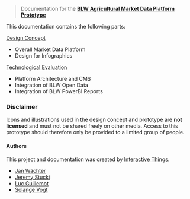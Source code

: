 
> Documentation for the [**BLW Agricultural Market Data Platform Prototype**](https://blw-data-platform-prototype.interactivethings.io)
<ImageSpecimen src="/img/blw-prototype_teaser.png" plain/>

This documentation contains the following parts:

[Design Concept](/design)
- Overall Market Data Platform
- Design for Infographics

[Technological Evaluation](/technology)
- Platform Architecture and CMS
- Integration of BLW Open Data
- Integration of BLW PowerBI Reports

### Disclaimer

<HintSpecimen warning>

Icons and illustrations used in the design concept and prototype are **not licensed** and must not be shared freely on other media. Access to this prototype should therefore only be provided to a limited group of people.

</HintSpecimen>

#### Authors

This project and documentation was created by [Interactive Things](https://www.interactivethings.com).

- [Jan Wächter](jan@interactivethings.com)
- [Jeremy Stucki](jeremy@interactivethings.com)
- [Luc Guillemot](luc@interactivethings.com)
- [Solange Vogt](solange@interactivethings.com)